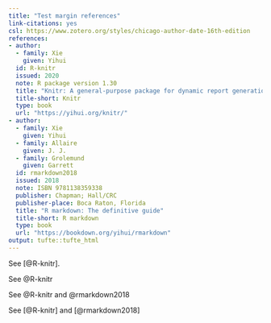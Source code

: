 ```yaml
---
title: "Test margin references"
link-citations: yes
csl: https://www.zotero.org/styles/chicago-author-date-16th-edition
references:
- author:
  - family: Xie
    given: Yihui
  id: R-knitr
  issued: 2020
  note: R package version 1.30
  title: "Knitr: A general-purpose package for dynamic report generation in r"
  title-short: Knitr
  type: book
  url: "https://yihui.org/knitr/"
- author:
  - family: Xie
    given: Yihui
  - family: Allaire
    given: J. J.
  - family: Grolemund
    given: Garrett
  id: rmarkdown2018
  issued: 2018
  note: ISBN 9781138359338
  publisher: Chapman; Hall/CRC
  publisher-place: Boca Raton, Florida
  title: "R markdown: The definitive guide"
  title-short: R markdown
  type: book
  url: "https://bookdown.org/yihui/rmarkdown"
output: tufte::tufte_html
---
```


See [@R-knitr]. 

See @R-knitr

See @R-knitr and @rmarkdown2018

See [@R-knitr] and [@rmarkdown2018]
